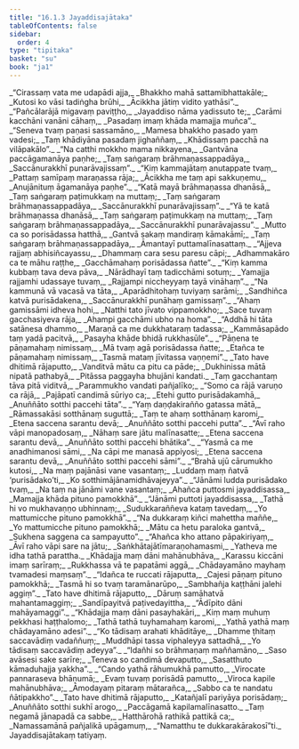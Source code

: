 ```yaml
---
title: "16.1.3 Jayaddisajātaka"
tableOfContents: false
sidebar:
  order: 4
type: "tipitaka"
basket: "su"
book: "ja1"
---
```



<DynamicBreadcrumb />

<Division number="64" book="ja1">

<Paragraph number="3321" type="verses" book="ja1">
_“Cirassaṃ vata me udapādi ajja,_  
_Bhakkho mahā sattamibhattakāle;_  
_Kutosi ko vāsi tadiṅgha brūhi,_  
_Ācikkha jātiṃ vidito yathāsi”._  

</Paragraph>

</Division>
<Division number="65" book="ja1">

<Paragraph number="3322" type="verses" book="ja1">
_“Pañcālarājā migavaṃ paviṭṭho,_  
_Jayaddiso nāma yadissuto te;_  
_Carāmi kacchāni vanāni cāhaṃ,_  
_Pasadaṃ imaṃ khāda mamajja muñca”._  

</Paragraph>

</Division>
<Division number="66" book="ja1">

<Paragraph number="3323" type="verses" book="ja1">
_“Seneva tvaṃ paṇasi sassamāno,_  
_Mamesa bhakkho pasado yaṃ vadesi;_  
_Taṃ khādiyāna pasadaṃ jighaññaṃ,_  
_Khādissaṃ pacchā na vilāpakālo”._  

</Paragraph>

</Division>
<Division number="67" book="ja1">

<Paragraph number="3324" type="verses" book="ja1">
_“Na catthi mokkho mama nikkayena,_  
_Gantvāna paccāgamanāya paṇhe;_  
_Taṃ saṅgaraṃ brāhmaṇassappadāya,_  
_Saccānurakkhī punarāvajissaṃ”._  

</Paragraph>

</Division>
<Division number="68" book="ja1">

<Paragraph number="3325" type="verses" book="ja1">
_“Kiṃ kammajātaṃ anutappate tvaṃ,_  
_Pattaṃ samīpaṃ maraṇassa rāja;_  
_Ācikkha me taṃ api sakkuṇemu,_  
_Anujānituṃ āgamanāya paṇhe”._  

</Paragraph>

</Division>
<Division number="69" book="ja1">

<Paragraph number="3326" type="verses" book="ja1">
_“Katā mayā brāhmaṇassa dhanāsā,_  
_Taṃ saṅgaraṃ paṭimukkaṃ na muttaṃ;_  
_Taṃ saṅgaraṃ brāhmaṇassappadāya,_  
_Saccānurakkhī punarāvajissaṃ”._  

</Paragraph>

</Division>
<Division number="70" book="ja1">

<Paragraph number="3327" type="verses" book="ja1">
_“Yā te katā brāhmaṇassa dhanāsā,_  
_Taṃ saṅgaraṃ paṭimukkaṃ na muttaṃ;_  
_Taṃ saṅgaraṃ brāhmaṇassappadāya,_  
_Saccānurakkhī punarāvajassu”._  

</Paragraph>

</Division>
<Division number="71" book="ja1">

<Paragraph number="3328" type="verses" book="ja1">
_Mutto ca so porisādassa hatthā,_  
_Gantvā sakaṃ mandiraṃ kāmakāmī;_  
_Taṃ saṅgaraṃ brāhmaṇassappadāya,_  
_Āmantayī puttamalīnasattaṃ._  

</Paragraph>

</Division>
<Division number="72" book="ja1">

<Paragraph number="3329" type="verses" book="ja1">
_“Ajjeva rajjaṃ abhisiñcayassu,_  
_Dhammaṃ cara sesu paresu cāpi;_  
_Adhammakāro ca te māhu raṭṭhe,_  
_Gacchāmahaṃ porisādassa ñatte”._  

</Paragraph>

</Division>
<Division number="73" book="ja1">

<Paragraph number="3330" type="verses" book="ja1">
_“Kiṃ kamma kubbaṃ tava deva pāva,_  
_Nārādhayī taṃ tadicchāmi sotuṃ;_  
_Yamajja rajjamhi udassaye tuvaṃ,_  
_Rajjampi niccheyyaṃ tayā vināhaṃ”._  

</Paragraph>

</Division>
<Division number="74" book="ja1">

<Paragraph number="3331" type="verses" book="ja1">
_“Na kammunā vā vacasā va tāta,_  
_Aparādhitohaṃ tuviyaṃ sarāmi;_  
_Sandhiñca katvā purisādakena,_  
_Saccānurakkhī punāhaṃ gamissaṃ”._  

</Paragraph>

</Division>
<Division number="75" book="ja1">

<Paragraph number="3332" type="verses" book="ja1">
_“Ahaṃ gamissāmi idheva hohi,_  
_Natthi tato jīvato vippamokkho;_  
_Sace tuvaṃ gacchasiyeva rāja,_  
_Ahampi gacchāmi ubho na homa”._  

</Paragraph>

</Division>
<Division number="76" book="ja1">

<Paragraph number="3333" type="verses" book="ja1">
_“Addhā hi tāta satānesa dhammo,_  
_Maraṇā ca me dukkhataraṃ tadassa;_  
_Kammāsapādo taṃ yadā pacitvā,_  
_Pasayha khāde bhidā rukkhasūle”._  

</Paragraph>

</Division>
<Division number="77" book="ja1">

<Paragraph number="3334" type="verses" book="ja1">
_“Pāṇena te pāṇamahaṃ nimissaṃ,_  
_Mā tvaṃ agā porisādassa ñatte;_  
_Etañca te pāṇamahaṃ nimissaṃ,_  
_Tasmā mataṃ jīvitassa vaṇṇemi”._  

</Paragraph>

</Division>
<Division number="78" book="ja1">

<Paragraph number="3335" type="verses" book="ja1">
_Tato have dhitimā rājaputto,_  
_Vanditvā mātu ca pitu ca pāde;_  
_Dukhinissa mātā nipatā pathabyā,_  
_Pitāssa paggayha bhujāni kandati._  

</Paragraph>

</Division>
<Division number="79" book="ja1">

<Paragraph number="3336" type="verses" book="ja1">
_Taṃ gacchantaṃ tāva pitā viditvā,_  
_Parammukho vandati pañjalīko;_  
_“Somo ca rājā varuṇo ca rājā,_  
_Pajāpatī candimā sūriyo ca;_  
_Etehi gutto purisādakamhā,_  
_Anuññāto sotthi paccehi tāta”._  

</Paragraph>

</Division>
<Division number="80" book="ja1">

<Paragraph number="3337" type="verses" book="ja1">
_“Yaṃ daṇḍakirañño gatassa mātā,_  
_Rāmassakāsi sotthānaṃ suguttā;_  
_Taṃ te ahaṃ sotthānaṃ karomi,_  
_Etena saccena sarantu devā;_  
_Anuññāto sotthi paccehi putta”._  

</Paragraph>

</Division>
<Division number="81" book="ja1">

<Paragraph number="3338" type="verses" book="ja1">
_“Āvī raho vāpi manopadosaṃ,_  
_Nāhaṃ sare jātu malīnasatte;_  
_Etena saccena sarantu devā,_  
_Anuññāto sotthi paccehi bhātika”._  

</Paragraph>

</Division>
<Division number="82" book="ja1">

<Paragraph number="3339" type="verses" book="ja1">
_“Yasmā ca me anadhimanosi sāmi,_  
_Na cāpi me manasā appiyosi;_  
_Etena saccena sarantu devā,_  
_Anuññāto sotthi paccehi sāmi”._  

</Paragraph>

</Division>
<Division number="83" book="ja1">

<Paragraph number="3340" type="verses" book="ja1">
_“Brahā ujū cārumukho kutosi,_  
_Na maṃ pajānāsi vane vasantaṃ;_  
_Luddaṃ maṃ ñatvā ‘purisādako’ti,_  
_Ko sotthimājānamidhāvajeyya”._  

</Paragraph>

</Division>
<Division number="84" book="ja1">

<Paragraph number="3341" type="verses" book="ja1">
_“Jānāmi ludda purisādako tvaṃ,_  
_Na taṃ na jānāmi vane vasantaṃ;_  
_Ahañca puttosmi jayaddisassa,_  
_Mamajja khāda pituno pamokkhā”._  

</Paragraph>

</Division>
<Division number="85" book="ja1">

<Paragraph number="3342" type="verses" book="ja1">
_“Jānāmi puttoti jayaddisassa,_  
_Tathā hi vo mukhavaṇṇo ubhinnaṃ;_  
_Sudukkaraññeva kataṃ tavedaṃ,_  
_Yo mattumicche pituno pamokkhā”._  

</Paragraph>

</Division>
<Division number="86" book="ja1">

<Paragraph number="3343" type="verses" book="ja1">
_“Na dukkaraṃ kiñci mahettha maññe,_  
_Yo mattumicche pituno pamokkhā;_  
_Mātu ca hetu paraloka gantvā,_  
_Sukhena saggena ca sampayutto”._  

</Paragraph>

</Division>
<Division number="87" book="ja1">

<Paragraph number="3344" type="verses" book="ja1">
_“Ahañca kho attano pāpakiriyaṃ,_  
_Āvī raho vāpi sare na jātu;_  
_Saṅkhātajātīmaraṇohamasmi,_  
_Yatheva me idha tathā parattha._  

</Paragraph>

</Division>
<Division number="88" book="ja1">

<Paragraph number="3345" type="verses" book="ja1">
_Khādajja maṃ dāni mahānubhāva,_  
_Karassu kiccāni imaṃ sarīraṃ;_  
_Rukkhassa vā te papatāmi aggā,_  
_Chādayamāno mayhaṃ tvamadesi maṃsaṃ”._  

</Paragraph>

</Division>
<Division number="89" book="ja1">

<Paragraph number="3346" type="verses" book="ja1">
_“Idañca te ruccati rājaputta,_  
_Cajesi pāṇaṃ pituno pamokkhā;_  
_Tasmā hi so tvaṃ taramānarūpo,_  
_Sambhañja kaṭṭhāni jalehi aggiṃ”._  

</Paragraph>

</Division>
<Division number="90" book="ja1">

<Paragraph number="3347" type="verses" book="ja1">
_Tato have dhitimā rājaputto,_  
_Dāruṃ samāhatvā mahantamaggiṃ;_  
_Sandīpayitvā paṭivedayittha,_  
_“Ādīpito dāni mahāyamaggi”._  

</Paragraph>

</Division>
<Division number="91" book="ja1">

<Paragraph number="3348" type="verses" book="ja1">
_“Khādajja maṃ dāni pasayhakāri,_  
_Kiṃ maṃ muhuṃ pekkhasi haṭṭhalomo;_  
_Tathā tathā tuyhamahaṃ karomi,_  
_Yathā yathā maṃ chādayamāno adesi”._  

</Paragraph>

</Division>
<Division number="92" book="ja1">

<Paragraph number="3349" type="verses" book="ja1">
_“Ko tādisaṃ arahati khāditāye,_  
_Dhamme ṭhitaṃ saccavādiṃ vadaññuṃ;_  
_Muddhāpi tassa viphaleyya sattadhā,_  
_Yo tādisaṃ saccavādiṃ adeyya”._  

</Paragraph>

</Division>
<Division number="93" book="ja1">

<Paragraph number="3350" type="verses" book="ja1">
_“Idañhi so brāhmaṇaṃ maññamāno,_  
_Saso avāsesi sake sarīre;_  
_Teneva so candimā devaputto,_  
_Sasatthuto kāmaduhajja yakkha”._  

</Paragraph>

</Division>
<Division number="94" book="ja1">

<Paragraph number="3351" type="verses" book="ja1">
_“Cando yathā rāhumukhā pamutto,_  
_Virocate pannaraseva bhāṇumā;_  
_Evaṃ tuvaṃ porisādā pamutto,_  
_Viroca kapile mahānubhāva;_  
_Āmodayaṃ pitaraṃ mātarañca,_  
_Sabbo ca te nandatu ñātipakkho”._  

</Paragraph>

</Division>
<Division number="95" book="ja1">

<Paragraph number="3352" type="verses" book="ja1">
_Tato have dhitimā rājaputto,_  
_Katañjalī pariyāya porisādaṃ;_  
_Anuññāto sotthi sukhī arogo,_  
_Paccāgamā kapilamalīnasatto._  

</Paragraph>

</Division>
<Division number="96" book="ja1">

<Paragraph number="3353" type="verses" book="ja1">
_Taṃ negamā jānapadā ca sabbe,_  
_Hatthārohā rathikā pattikā ca;_  
_Namassamānā pañjalikā upāgamuṃ,_  
_“Namatthu te dukkarakārakosī”ti._  


</Paragraph>
</Division>

<Paragraph number="3354" type="center" book="ja1">
Jayaddisajātakaṃ tatiyaṃ.
</Paragraph>